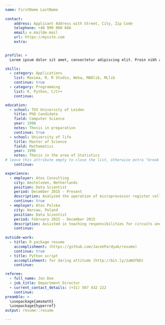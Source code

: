 ```yaml
---
name: FirstName LastName
    
contact:
    address: Applicant Address with Street, City, Zip Code
    telephone: +48 999 000 666
    email: e.mail@e.mail
    url: https://mysite.com
    extra: 

  
profile: >
  Lorem ipsum dolor sit amet, consectetur adipiscing elit. Proin nibh augue, suscipit a, scelerisque sed, lacinia in, mi. Cras vel lorem. Etiam pellentesque aliquet tellus. Phasellus pharetra nulla ac diam. Quisque semper justo at risus. Donec venenatis, turpis vel hendrerit interdum, dui ligula ultricies purus, sed posuere libero dui id orci. Nam congue, pede vitae dapibus aliquet, elit magna vulputate arcu, vel tempus metus leo non est. Etiam sit amet lectus quis est congue mollis. Phasellus congue lacus eget neque. Phasellus ornare, ante vitae consectetuer consequat, purus sapien ultricies dolor, et mollis pede metus eget nisi. Praesent sodales velit quis augue. Cras suscipit, urna at aliquam rhoncus, urna quam viverra nisi, in interdum massa nibh nec erat.

skills:
  - category: Applications
    list: Maxima, R, R Studio, Weka, MADlib, MLlib
    continue: true
  - category: Programming
    list: R, Python, C/C++
    continue: 

education:
  - school: TUV University of Leiden
    title: PhD Candidate
    field: Computer Science
    year: 1998
    notes: Thesis in preparation
    continue: true
  - school: University of life
    title: Master of Science
    field: Mathematics
    year: 1996
    notes: Thesis in the area of Statistics
# leave this attribute empty to close the list, otherwise extra "break line" will be added
    continue: 

experience:
  - employer: Atos Consulting
    city: Amstelveen, Netherlands
    position: Data Scientist
    period: December 2015 - Present
    description: Analyzed the operation of microprocessor register cells using SPICE and circuit analysis techniques. Derived SPICE model for short-channel MOS devices. Assisted in teaching responsibilities for circuits and electronics courses. Organized and implemented the speech processing lab at Rensselaer. Authored several FORTRAN programs for Prime 500 system.
    continue: true
  - employer: Atos Polska
    city: Warsaw, Poland
    position: Data Scientist
    period: February 2015 - December 2015
    description: Assisted in teaching responsibilities for circuits and electronics courses. Organized and implemented the speech processing lab at Rensselaer. Authored several FORTRAN programs for Prime 500 system. Analyzed the operation of microprocessor register cells using SPICE and circuit analysis techniques. Derived SPICE model for short-channel MOS devices. 
    continue:
    
outside-work:
  - title: R package resume
    accomplishment: (https://github.com/JacekPardyak/resume)
    continue: true  
  - title: Python script
    accomplishment: for daring attitude (http://bit.ly/2aNdf6D)
    continue:

referee:
  - full_name: Jon Doe
  - job_title: Department Director
  - current_contact_details: (+31) 567 432 222 
    continue:  
preamble: >
  \usepackage{amsmath}
  \usepackage{hyperref}
output: resume::resume

---
```



